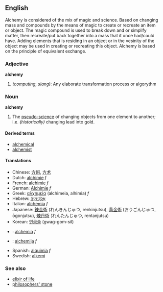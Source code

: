 ==English==

Alchemy is considered of the mix of magic and science. Based on changing mass and compounds by the means of magic to create or recreate an item or object. The magic compound is used to break down and or simplify matter, then recreate/put back together into a mass that it once had/could have. Adding elements that is residing in an object or in the vesinity of the object may be used in creating or recreating this object. Alchemy is based on the principle of equivalent exchange.

===Adjective===
'''alchemy'''
#''(computing, slang)'': Any elaborate transformation process or algorythm

===Noun===
'''alchemy'''
#The [[pseudo-science]] of changing objects from one element to another; i.e. ''(historically)'' changing lead into gold.

====Derived terms====
*[[alchemical]]
*[[alchemist]]

====Translations====
*Chinese: [[方術]], [[方术]]
*Dutch: [[alchimie]] ''f''
*French: [[alchimie]] ''f''
*German: [[Alchimie]] ''f''
*Greek: [[αλχημεία]] (alchimeia, alhimia) ''f''
*Hebrew: [[אלכימיה|אַלְכִּימְיָה]]
*Italian: [[alchemia]] ''f''
*Japanese: [[錬金術]] (れんきんじゅつ, renkinjutsu), [[黄金術]] (おうごんじゅつ, ōgonjutsu), [[煉丹術]] (れんたんじゅつ, rentanjutsu)
*Korean: [[연금술]] (gwag-gom-sil)
*{{la}}: [[alchemia]] ''f''
*{{lt}}: [[alchemija]] ''f''
*Spanish: [[alquimia]] ''f''
*Swedish: [[alkemi]]

===See also===
*[[elixir of life]]
*[[philosophers' stone]]
